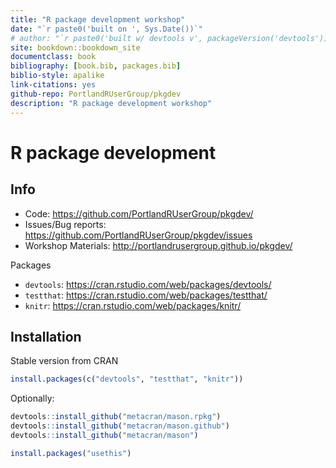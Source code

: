 ```yaml
--- 
title: "R package development workshop"
date: "`r paste0('built on ', Sys.Date())`"
# author: "`r paste0('built w/ devtools v', packageVersion('devtools'))`"
site: bookdown::bookdown_site
documentclass: book
bibliography: [book.bib, packages.bib]
biblio-style: apalike
link-citations: yes
github-repo: PortlandRUserGroup/pkgdev
description: "R package development workshop"
---
```


# R package development

## Info

* Code: <https://github.com/PortlandRUserGroup/pkgdev/>
* Issues/Bug reports: <https://github.com/PortlandRUserGroup/pkgdev/issues>
* Workshop Materials: <http://portlandrusergroup.github.io/pkgdev/>

Packages

* `devtools`: <https://cran.rstudio.com/web/packages/devtools/>
* `testthat`: <https://cran.rstudio.com/web/packages/testthat/>
* `knitr`: <https://cran.rstudio.com/web/packages/knitr/>

## Installation

Stable version from CRAN

```r
install.packages(c("devtools", "testthat", "knitr"))
```

Optionally:

```r
devtools::install_github("metacran/mason.rpkg")
devtools::install_github("metacran/mason.github")
devtools::install_github("metacran/mason")

install.packages("usethis")
```
